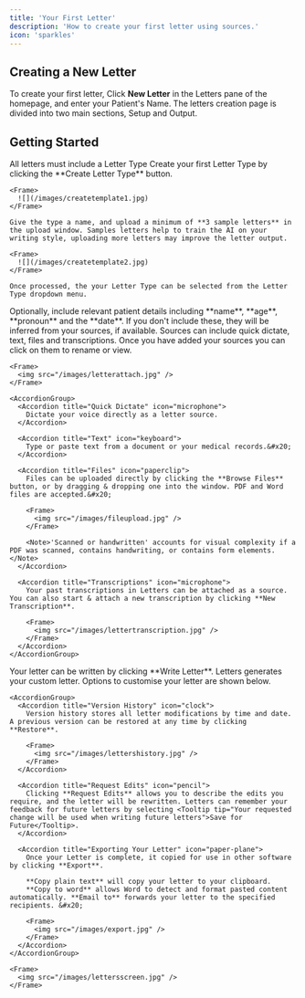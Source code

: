 ```yaml
---
title: 'Your First Letter'
description: 'How to create your first letter using sources.'
icon: 'sparkles'
---
```


## Creating a New Letter

To create your first letter, Click **New Letter** in the Letters pane of the homepage, and enter your Patient's Name. The letters creation page is divided into two main sections, <Tooltip tip="The Letter setup pane controls the information that we use to create your custom letter.">Setup</Tooltip> and <Tooltip tip="This is where Letters generates your custom letter. There are options to customsie the output and export it.">Output</Tooltip>.

## Getting Started

<Steps>
  <Step title="Letter Types">
    <Note>All letters must include a <Tooltip tip="Letter Types allow the AI to learn your writing style and write letters that are structured to sound like you.">Letter Type</Tooltip></Note>
    Create your first Letter Type by clicking the **Create Letter Type** button.

    <Frame>
      ![](/images/createtemplate1.jpg)
    </Frame>

    Give the type a name, and upload a minimum of **3 sample letters** in the upload window. Samples letters help to train the AI on your writing style, uploading more letters may improve the letter output.

    <Frame>
      ![](/images/createtemplate2.jpg)
    </Frame>

    Once processed, the your Letter Type can be selected from the Letter Type dropdown menu.
  </Step>

  <Step title="Patient Details">
    Optionally, include relevant patient details including **name**, **age**, **pronoun** and the **date**. If you don't include these, they will be inferred from your sources, if available. &#x20;
  </Step>

  <Step title="Sources">
    <Note>Sources can include quick dictate, text, files and transcriptions. Once you have added your sources you can click on them to rename or view.</Note>

    <Frame>
      <img src="/images/letterattach.jpg" />
    </Frame>

    <AccordionGroup>
      <Accordion title="Quick Dictate" icon="microphone">
        Dictate your voice directly as a letter source.
      </Accordion>

      <Accordion title="Text" icon="keyboard">
        Type or paste text from a document or your medical records.&#x20;
      </Accordion>

      <Accordion title="Files" icon="paperclip">
        Files can be uploaded directly by clicking the **Browse Files** button, or by dragging & dropping one into the window. PDF and Word files are accepted.&#x20;

        <Frame>
          <img src="/images/fileupload.jpg" />
        </Frame>

        <Note>'Scanned or handwritten' accounts for visual complexity if a PDF was scanned, contains handwriting, or contains form elements.</Note>
      </Accordion>

      <Accordion title="Transcriptions" icon="microphone">
        Your past transcriptions in Letters can be attached as a source. You can also start & attach a new transcription by clicking **New Transcription**.

        <Frame>
          <img src="/images/lettertranscription.jpg" />
        </Frame>
      </Accordion>
    </AccordionGroup>
  </Step>

  <Step title="Writing Your Letter">
    Your letter can be written by clicking **Write Letter**.
  </Step>

  <Step title="Letter Outputs">
    Letters generates your custom letter. Options to customise your letter are shown below.

    <AccordionGroup>
      <Accordion title="Version History" icon="clock">
        Version history stores all letter modifications by time and date. A previous version can be restored at any time by clicking **Restore**.

        <Frame>
          <img src="/images/lettershistory.jpg" />
        </Frame>
      </Accordion>

      <Accordion title="Request Edits" icon="pencil">
        Clicking **Request Edits** allows you to describe the edits you require, and the letter will be rewritten. Letters can remember your feedback for future letters by selecting <Tooltip tip="Your requested change will be used when writing future letters">Save for Future</Tooltip>.
      </Accordion>

      <Accordion title="Exporting Your Letter" icon="paper-plane">
        Once your Letter is complete, it copied for use in other software by clicking **Export**.

        **Copy plain text** will copy your letter to your clipboard.
        **Copy to word** allows Word to detect and format pasted content automatically. **Email to** forwards your letter to the specified recipients. &#x20;

        <Frame>
          <img src="/images/export.jpg" />
        </Frame>
      </Accordion>
    </AccordionGroup>

    <Frame>
      <img src="/images/lettersscreen.jpg" />
    </Frame>
  </Step>
</Steps>